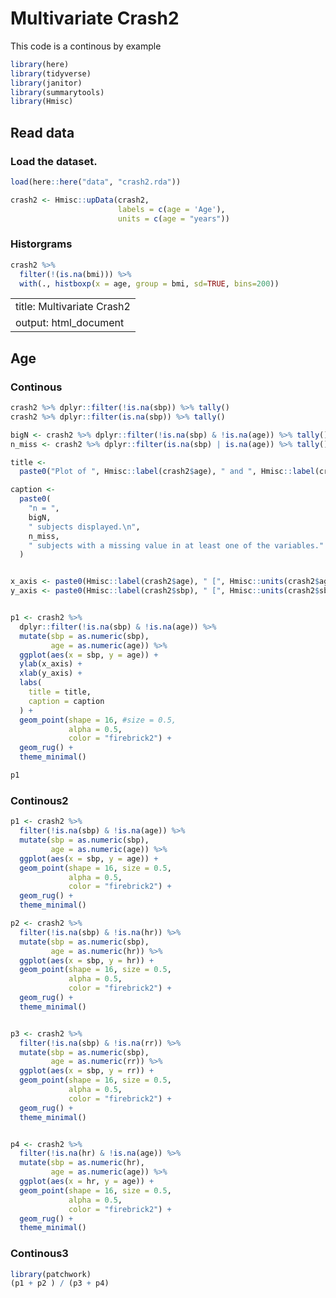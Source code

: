 
# Multivariate Crash2


This code is a continous by example

```r
library(here)
library(tidyverse)
library(janitor)
library(summarytools)
library(Hmisc)
```

## Read data 

### Load the dataset.

```r
load(here::here("data", "crash2.rda"))

crash2 <- Hmisc::upData(crash2,
                        labels = c(age = 'Age'),
                        units = c(age = "years"))

```


### Historgrams

```r
crash2 %>%
  filter(!(is.na(bmi))) %>%
  with(., histboxp(x = age, group = bmi, sd=TRUE, bins=200))

```


---
title: Multivariate Crash2
output: html_document
---


## Age {.tabset}

### Continous 

```r

crash2 %>% dplyr::filter(!is.na(sbp)) %>% tally()
crash2 %>% dplyr::filter(is.na(sbp)) %>% tally()

bigN <- crash2 %>% dplyr::filter(!is.na(sbp) & !is.na(age)) %>% tally()
n_miss <- crash2 %>% dplyr::filter(is.na(sbp) | is.na(age)) %>% tally()

title <-
  paste0("Plot of ", Hmisc::label(crash2$age), " and ", Hmisc::label(crash2$sbp))

caption <-
  paste0(
    "n = ",
    bigN,
    " subjects displayed.\n",
    n_miss,
    " subjects with a missing value in at least one of the variables."
  )


x_axis <- paste0(Hmisc::label(crash2$age), " [", Hmisc::units(crash2$age), "]")
y_axis <- paste0(Hmisc::label(crash2$sbp), " [", Hmisc::units(crash2$sbp), "]")


p1 <- crash2 %>%
  dplyr::filter(!is.na(sbp) & !is.na(age)) %>%
  mutate(sbp = as.numeric(sbp), 
         age = as.numeric(age)) %>%
  ggplot(aes(x = sbp, y = age)) +
  ylab(x_axis) +
  xlab(y_axis) +
  labs(
    title = title,
    caption = caption
  ) +
  geom_point(shape = 16, #size = 0.5,
             alpha = 0.5,
             color = "firebrick2") +
  geom_rug() +
  theme_minimal()

p1

```

### Continous2

```r
p1 <- crash2 %>%
  filter(!is.na(sbp) & !is.na(age)) %>%
  mutate(sbp = as.numeric(sbp), 
         age = as.numeric(age)) %>%
  ggplot(aes(x = sbp, y = age)) +
  geom_point(shape = 16, size = 0.5,
             alpha = 0.5,
             color = "firebrick2") +
  geom_rug() +
  theme_minimal()

p2 <- crash2 %>%
  filter(!is.na(sbp) & !is.na(hr)) %>%
  mutate(sbp = as.numeric(sbp), 
         age = as.numeric(hr)) %>%
  ggplot(aes(x = sbp, y = hr)) +
  geom_point(shape = 16, size = 0.5,
             alpha = 0.5,
             color = "firebrick2") +
  geom_rug() +
  theme_minimal()


p3 <- crash2 %>%
  filter(!is.na(sbp) & !is.na(rr)) %>%
  mutate(sbp = as.numeric(sbp), 
         age = as.numeric(rr)) %>%
  ggplot(aes(x = sbp, y = rr)) +
  geom_point(shape = 16, size = 0.5,
             alpha = 0.5,
             color = "firebrick2") +
  geom_rug() +
  theme_minimal()


p4 <- crash2 %>%
  filter(!is.na(hr) & !is.na(age)) %>%
  mutate(sbp = as.numeric(hr), 
         age = as.numeric(age)) %>%
  ggplot(aes(x = hr, y = age)) +
  geom_point(shape = 16, size = 0.5,
             alpha = 0.5,
             color = "firebrick2") +
  geom_rug() +
  theme_minimal()

```


### Continous3 

```r

library(patchwork)
(p1 + p2 ) / (p3 + p4)
```



## {-}

